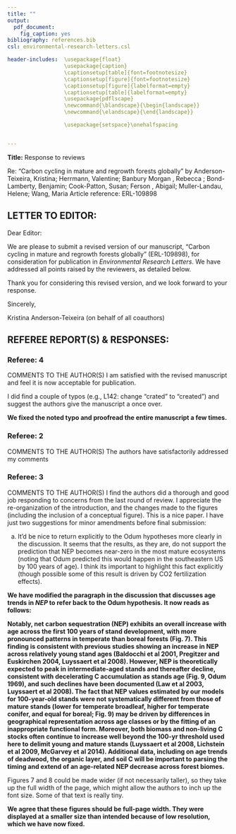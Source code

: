 ```yaml
---
title: ""
output:
  pdf_document:
    fig_caption: yes
bibliography: references.bib
csl: environmental-research-letters.csl

header-includes:  \usepackage{float}
                  \usepackage{caption}
                  \captionsetup[table]{font=footnotesize}
                  \captionsetup[figure]{font=footnotesize}
                  \captionsetup[figure]{labelformat=empty}
                  \captionsetup[table]{labelformat=empty}
                  \usepackage{pdflscape}
                  \newcommand{\blandscape}{\begin{landscape}}
                  \newcommand{\elandscape}{\end{landscape}}

                  \usepackage{setspace}\onehalfspacing


---
```

\raggedright

**Title:** Response to reviews

Re: "Carbon cycling in mature and regrowth forests globally" by Anderson-Teixeira, Kristina; Herrmann, Valentine; Banbury Morgan , Rebecca ; Bond-Lamberty, Benjamin; Cook-Patton, Susan; Ferson , Abigail; Muller-Landau, Helene; Wang, Maria
Article reference: ERL-109898

## LETTER TO EDITOR:

Dear Editor:

We are please to submit a revised version of our manuscript, "Carbon cycling in mature and regrowth forests globally" (ERL-109898), for consideration for publication in *Environmental Research Letters*. We have addressed all points raised by the reviewers, as detailed below. 

Thank you for considering this revised version, and we look forward to your response.

Sincerely,

Kristina Anderson-Teixeira (on behalf of all coauthors)

\newpage

## REFEREE REPORT(S) & RESPONSES:

### Referee: 4

COMMENTS TO THE AUTHOR(S)
I am satisfied with the revised manuscript and feel it is now acceptable for publication.

I did find a couple of typos (e.g., L142: change "crated" to "created") and suggest the authors give the manuscript a once over.

**We fixed the noted typo and proofread the entire manuscript a few times.**

### Referee: 2

COMMENTS TO THE AUTHOR(S)
The authors have satisfactorily addressed my comments

### Referee: 3

COMMENTS TO THE AUTHOR(S)
I find the authors did a thorough and good job responding to concerns from the last round of review. I appreciate the re-organization of the introduction, and the changes made to the figures (including the inclusion of a conceptual figure). This is a nice paper. I have just two suggestions for minor amendments before final submission:

a) It'd be nice to return explicitly to the Odum hypotheses more clearly in the discussion. It seems that the results, as they are, do not support the prediction that NEP becomes near-zero in the most mature ecosystems (noting that Odum predicted this would happen in the southeastern US by 100 years of age). I think its important to highlight this fact explicitly (though possible some of this result is driven by CO2 fertilization effects).

**We have modified the paragraph in the discussion that discusses age trends in $NEP$ to refer back to the Odum hypothesis. It now reads as follows:**

**Notably, net carbon sequestration (NEP) exhibits an overall increase with age across the first 100 years of stand development, with more pronounced patterns in temperate than boreal forests (Fig. 7). This finding is consistent with previous studies showing an increase in NEP across relatively young stand ages (Baldocchi et al 2001, Pregitzer and Euskirchen 2004, Luyssaert et al 2008). However, NEP is theoretically expected to peak in intermediate-aged stands and thereafter decline, consistent with decelerating C accumulation as stands age (Fig. 9, Odum 1969), and such declines have been documented (Law et al 2003, Luyssaert et al 2008). The fact that NEP values estimated by our models for 100-year-old stands were not systematically different from those of mature stands (lower for temperate broadleaf, higher for temperate conifer, and equal for boreal; Fig. 9) may be driven by differences in geographical representation across age classes or by the fitting of an inappropriate functional form. Moreover, both biomass and non-living C stocks often continue to increase well beyond the 100-yr threshold used here to delimit young and mature stands (Luyssaert et al 2008, Lichstein et al 2009, McGarvey et al 2014). Additional data, including on age trends of deadwood, the organic layer, and soil C will be important to parsing the timing and extend of an age-related NEP decrease across forest biomes.**

Figures 7 and 8 could be made wider (if not necessarily taller), so they take up the full width of the page, which might allow the authors to inch up the font size. Some of that text is really tiny.

**We agree that these figures should be full-page width. They were displayed at a smaller size than intended because of low resolution, which we have now fixed.**


